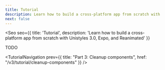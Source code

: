 ```yaml
---
title: Tutorial
description: Learn how to build a cross-platform app from scratch with Unistyles 3.0, Expo, and Reanimated
next: false
---
```



<Seo
    seo={{
        title: 'Tutorial',
        description: 'Learn how to build a cross-platform app from scratch with Unistyles 3.0, Expo, and Reanimated'
    }}
>

TODO

<CompareChanges 
  commitUrl="https://github.com/jpudysz/react-native-unistyles/commit/s9t0u1v2w3x4567"
/>

<TutorialNavigation
    prev={{
        title: "Part 3: Cleanup components",
        href: "/v3/tutorial/cleanup-components"
    }}
/>

</Seo>
